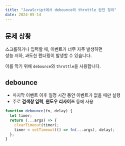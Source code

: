 ```yaml
---
title: "JavaScript에서 debounce와 throttle 완전 정리"
date: 2024-05-14
---
```


## 문제 상황

스크롤하거나 입력할 때, 이벤트가 너무 자주 발생하면  
성능 저하, 과도한 렌더링이 발생할 수 있습니다.

이를 막기 위해 `debounce`와 `throttle`을 사용합니다.

## debounce

- 마지막 이벤트 이후 일정 시간 동안 이벤트가 없을 때만 실행
- 주로 **검색창 입력**, **윈도우 리사이즈** 등에 사용

```ts
function debounce(fn, delay) {
  let timer;
  return (...args) => {
    clearTimeout(timer);
    timer = setTimeout(() => fn(...args), delay);
  };
}